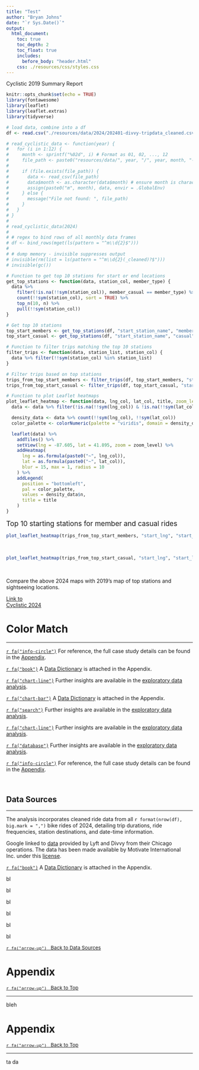 ```yaml
---
title: "Test"
author: "Bryan Johns"
date: "`r Sys.Date()`"
output:
  html_document:
    toc: true
    toc_depth: 2
    toc_float: true
    includes:
      before_body: "header.html"
    css: ./resources/css/styles.css
---
```


<div class="floating-header">
  Cyclistic 2019 Summary Report
</div>

```r
knitr::opts_chunk$set(echo = TRUE)
library(fontawesome)
library(leaflet)
library(leaflet.extras)
library(tidyverse)

```

```r
# load data, combine into a df
df <- read.csv("./resources/data/2024/202401-divvy-tripdata_cleaned.csv")

# read_cyclistic_data <- function(year) {
#   for (i in 1:12) {
#     month <- sprintf("%02d", i) # Format as 01, 02, ..., 12
#     file_path <- paste0("resources/data/", year, "/", year, month, "-divvy-tripdata_cleaned.csv")
# 
#     if (file.exists(file_path)) {
#       data <- read_csv(file_path)
#       data$month <- as.character(data$month) # ensure month is character
#       assign(paste0("m", month), data, envir = .GlobalEnv)
#     } else {
#       message("File not found: ", file_path)
#     }
#   }
# }
# 
# read_cyclistic_data(2024)
# 
# # regex to bind rows of all monthly data frames
# df <- bind_rows(mget(ls(pattern = "^m\\d{2}$")))
# 
# # dump memory - invisible suppresses output
# invisible(rm(list = ls(pattern = "^m\\d{2}(_cleaned)?$")))
# invisible(gc())
```

```r
# Function to get top 10 stations for start or end locations
get_top_stations <- function(data, station_col, member_type) {
  data %>%
    filter(!is.na(!!sym(station_col)), member_casual == member_type) %>%
    count(!!sym(station_col), sort = TRUE) %>%
    top_n(10, n) %>%
    pull(!!sym(station_col))
}

# Get top 10 stations
top_start_members <- get_top_stations(df, "start_station_name", "member")
top_start_casual <- get_top_stations(df, "start_station_name", "casual")

# Function to filter trips matching the top 10 stations
filter_trips <- function(data, station_list, station_col) {
  data %>% filter(!!sym(station_col) %in% station_list)
}

# Filter trips based on top stations
trips_from_top_start_members <- filter_trips(df, top_start_members, "start_station_name")
trips_from_top_start_casual <- filter_trips(df, top_start_casual, "start_station_name")

# Function to plot Leaflet heatmaps
plot_leaflet_heatmap <- function(data, lng_col, lat_col, title, zoom_level = 13) {
  data <- data %>% filter(!is.na(!!sym(lng_col)) & !is.na(!!sym(lat_col)))

  density_data <- data %>% count(!!sym(lng_col), !!sym(lat_col))
  color_palette <- colorNumeric(palette = "viridis", domain = density_data$n)

  leaflet(data) %>%
    addTiles() %>%
    setView(lng = -87.605, lat = 41.895, zoom = zoom_level) %>%
    addHeatmap(
      lng = as.formula(paste0("~", lng_col)),
      lat = as.formula(paste0("~", lat_col)),
      blur = 15, max = 1, radius = 10
    ) %>%
    addLegend(
      position = "bottomleft",
      pal = color_palette,
      values = density_data$n,
      title = title
    )
}
```

<span style="  font-size: 14pt;">Top 10 starting stations for member and casual rides</span>

<div class="map-container">
```r
plot_leaflet_heatmap(trips_from_top_start_members, "start_lng", "start_lat", "Top Stations<br>(Members)")
```
</div>

\

<div class="map-container">
```r
plot_leaflet_heatmap(trips_from_top_start_casual, "start_lng", "start_lat", "Top Stations<br>(Casuals)")
```
</div>

\

Compare the above 2024 maps with 2019's map of top stations and sightseeing locations.

<link rel="stylesheet" href="https://cdnjs.cloudflare.com/ajax/libs/font-awesome/5.15.4/css/all.min.css">

<i class="fas fa-book"></i>

<div class="button">
  <a href="summary_2024.html">Link to<br>Cyclistic 2024</a>
</div>

# Color Match

---

<p>
  <a href="#scenario" class="fa-icon">`r fa("info-circle")`</a> 
  For reference, the full case study details can be found in the [Appendix](#scenario).
</p>

<p>
  <a href="#data-dictionary" class="fa-icon">`r fa("book")`</a>
  A [Data Dictionary](#data-dictionary) is attached in the Appendix.
</p>

<p>
  <a href="scratch_pad_2019.html" class="fa-icon">`r fa("chart-line")`</a>
  Further insights are available in the [exploratory data analysis](scratch_pad_2024.html).
</p>



<span class="fa-container">
  <a href="#data-dictionary" class="fa-icon">`r fa("chart-bar")`</a> 
  A [Data Dictionary](#data-dictionary) is attached in the Appendix.
</span>

<span class="fa-container">
  <a href="scratch_pad_2024.html" class="fa-icon">`r fa("search")`</a>
  Further insights are available in the <a href="scratch_pad_2024.html">exploratory data analysis</a>.
</span>

<span class="fa-container">
  <a href="scratch_pad_2024.html" class="fa-icon">`r fa("chart-line")`</a>
  Further insights are available in the <a href="scratch_pad_2024.html">exploratory data analysis</a>.
</span>

<span class="fa-container">
  <a href="scratch_pad_2024.html" class="fa-icon">`r fa("database")`</a>
  Further insights are available in the <a href="scratch_pad_2024.html">exploratory data analysis</a>.
</span>




<span class="fa-container">
  <a href="#scenario" class="fa-icon">`r fa("info-circle")`</a> 
  For reference, the full case study details can be found in the [Appendix](#scenario).
</span>

\

## Data Sources

---

<div class="text-border">

The analysis incorporates cleaned ride data from all `r format(nrow(df), big.mark = ",")` bike rides of 2024, detailing trip durations, ride frequencies, station destinations, and date-time information.

Google linked to [data](https://divvy-tripdata.s3.amazonaws.com/index.html) provided by Lyft and Divvy from their Chicago operations. The data has been made available by Motivate International Inc. under this [license](https://divvybikes.com/data-license-agreement).

</div>

<span class="fa-container">
  <a href="#data-dictionary" class="fa-icon">`r fa("book")`</a> 
  A [Data Dictionary](#data-dictionary) is attached in the Appendix.
</span>





bl

bl

bl

bl

bl

bl

<span style="font-size: 10pt;">[`r fa("arrow-up")` &nbsp; Back to Data Sources](#data-sources)</span>


# Appendix
<span style="font-size: 10pt;">[`r fa("arrow-up")` &nbsp; Back to Top](#)</span>

---

bleh


# Appendix
<span style="font-size: 10pt;">[`r fa("arrow-up")` &nbsp; Back to Top](#)</span>

---

ta da
